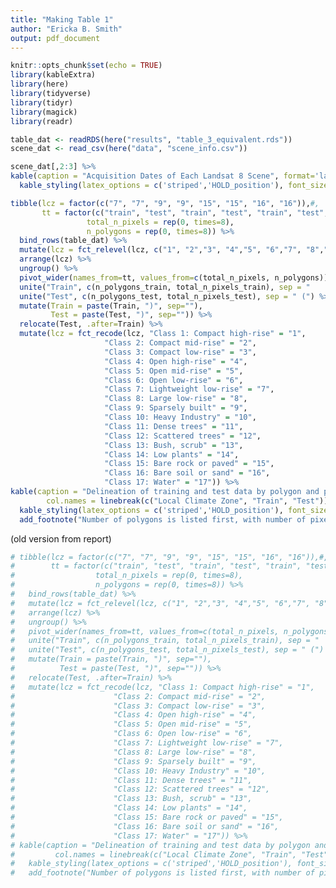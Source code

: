 ```yaml
---
title: "Making Table 1"
author: "Ericka B. Smith"
output: pdf_document
---
```


```r
knitr::opts_chunk$set(echo = TRUE)
library(kableExtra)
library(here)
library(tidyverse)
library(tidyr)
library(magick)
library(readr)
```


```r
table_dat <- readRDS(here("results", "table_3_equivalent.rds"))
scene_dat <- read_csv(here("data", "scene_info.csv"))
```

```r
scene_dat[,2:3] %>%
kable(caption = "Acquisition Dates of Each Landsat 8 Scene", format='latex',linesep='',booktabs=TRUE,escape=FALSE) %>%
  kable_styling(latex_options = c('striped','HOLD_position'), font_size = 8)
```


```r
tibble(lcz = factor(c("7", "7", "9", "9", "15", "15", "16", "16")),#,
       tt = factor(c("train", "test", "train", "test", "train", "test", "train", "test")), 
                 total_n_pixels = rep(0, times=8), 
                 n_polygons = rep(0, times=8)) %>%
  bind_rows(table_dat) %>%
  mutate(lcz = fct_relevel(lcz, c("1", "2","3", "4","5", "6","7", "8","9", "10","11", "12","13", "14","15", "16","17"))) %>%
  arrange(lcz) %>%
  ungroup() %>%
  pivot_wider(names_from=tt, values_from=c(total_n_pixels, n_polygons)) %>%
  unite("Train", c(n_polygons_train, total_n_pixels_train), sep = "        (") %>%
  unite("Test", c(n_polygons_test, total_n_pixels_test), sep = " (") %>%
  mutate(Train = paste(Train, ")", sep=""),
         Test = paste(Test, ")", sep="")) %>%
  relocate(Test, .after=Train) %>%
  mutate(lcz = fct_recode(lcz, "Class 1: Compact high-rise" = "1",
                     "Class 2: Compact mid-rise" = "2",
                     "Class 3: Compact low-rise" = "3",
                     "Class 4: Open high-rise" = "4",
                     "Class 5: Open mid-rise" = "5",
                     "Class 6: Open low-rise" = "6",
                     "Class 7: Lightweight low-rise" = "7",
                     "Class 8: Large low-rise" = "8",
                     "Class 9: Sparsely built" = "9",
                     "Class 10: Heavy Industry" = "10",
                     "Class 11: Dense trees" = "11",
                     "Class 12: Scattered trees" = "12",
                     "Class 13: Bush, scrub" = "13",
                     "Class 14: Low plants" = "14",
                     "Class 15: Bare rock or paved" = "15",
                     "Class 16: Bare soil or sand" = "16",
                     "Class 17: Water" = "17")) %>%
kable(caption = "Delineation of training and test data by polygon and pixel.", format='latex',linesep='',booktabs=TRUE,escape=FALSE,
        col.names = linebreak(c("Local Climate Zone", "Train", "Test"))) %>%
  kable_styling(latex_options = c('striped','HOLD_position'), font_size = 8) %>%
  add_footnote("Number of polygons is listed first, with number of pixels in parentheses.")
```

(old version from report)

```r
# tibble(lcz = factor(c("7", "7", "9", "9", "15", "15", "16", "16")),#,
#        tt = factor(c("train", "test", "train", "test", "train", "test", "train", "test")), 
#                  total_n_pixels = rep(0, times=8), 
#                  n_polygons = rep(0, times=8)) %>%
#   bind_rows(table_dat) %>%
#   mutate(lcz = fct_relevel(lcz, c("1", "2","3", "4","5", "6","7", "8","9", "10","11", "12","13", "14","15", "16","17"))) %>%
#   arrange(lcz) %>%
#   ungroup() %>%
#   pivot_wider(names_from=tt, values_from=c(total_n_pixels, n_polygons)) %>%
#   unite("Train", c(n_polygons_train, total_n_pixels_train), sep = "        (") %>%
#   unite("Test", c(n_polygons_test, total_n_pixels_test), sep = " (") %>%
#   mutate(Train = paste(Train, ")", sep=""),
#          Test = paste(Test, ")", sep="")) %>%
#   relocate(Test, .after=Train) %>%
#   mutate(lcz = fct_recode(lcz, "Class 1: Compact high-rise" = "1",
#                      "Class 2: Compact mid-rise" = "2",
#                      "Class 3: Compact low-rise" = "3",
#                      "Class 4: Open high-rise" = "4",
#                      "Class 5: Open mid-rise" = "5",
#                      "Class 6: Open low-rise" = "6",
#                      "Class 7: Lightweight low-rise" = "7",
#                      "Class 8: Large low-rise" = "8",
#                      "Class 9: Sparsely built" = "9",
#                      "Class 10: Heavy Industry" = "10",
#                      "Class 11: Dense trees" = "11",
#                      "Class 12: Scattered trees" = "12",
#                      "Class 13: Bush, scrub" = "13",
#                      "Class 14: Low plants" = "14",
#                      "Class 15: Bare rock or paved" = "15",
#                      "Class 16: Bare soil or sand" = "16",
#                      "Class 17: Water" = "17")) %>%
# kable(caption = "Delineation of training and test data by polygon and pixel.", format='latex',linesep='',booktabs=TRUE,escape=FALSE,
#         col.names = linebreak(c("Local Climate Zone", "Train", "Test"))) %>%
#   kable_styling(latex_options = c('striped','HOLD_position'), font_size = 8) %>%
#   add_footnote("Number of polygons is listed first, with number of pixels in parentheses.")
```

